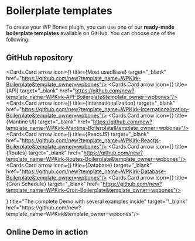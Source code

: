 

# Boilerplate templates

To create your WP Bones plugin, you can use one of our **ready-made boilerplate templates** available on GitHub. You can choose one of the following:

## GitHub repository

<Cards num={2}>

<Cards.Card arrow icon={<IconBrandGithub />} title={<Group><Badge color="lime" fz={10} size="xs">Most used</Badge>Base</Group>} target="\_blank" href="https://github.com/new?template_name=WPKirk-Boilerplate&template_owner=wpbones"/>
<Cards.Card arrow icon={<IconBrandGithub  />} title={<Group>API</Group>} target="_blank" href="https://github.com/new?template_name=WPKirk-API-Boilerplate&template_owner=wpbones"/>
<Cards.Card arrow icon={<IconBrandGithub />} title={<Group>Internationalization</Group>} target="_blank" href="https://github.com/new?template_name=WPKirk-Internationalization-Boilerplate&template_owner=wpbones"/>
<Cards.Card arrow icon={<IconBrandGithub />} title={<Group>Mantine UI</Group>} target="_blank" href="https://github.com/new?template_name=WPKirk-Mantine-Boilerplate&template_owner=wpbones"/>
<Cards.Card arrow icon={<IconBrandGithub />} title={<Group>ReactJS</Group>} target="_blank" href="https://github.com/new?template_name=WPKirk-Reactjs-Boilerplate&template_owner=wpbones"/>
<Cards.Card arrow icon={<IconBrandGithub />} title={<Group>Routes</Group>} target="_blank" href="https://github.com/new?template_name=WPKirk-Routes-Boilerplate&template_owner=wpbones"/>
<Cards.Card arrow icon={<IconBrandGithub />} title={<Group>Database</Group>} target="_blank" href="https://github.com/new?template_name=WPKirk-Database-Boilerplate&template_owner=wpbones"/>
<Cards.Card arrow icon={<IconBrandGithub />} title={<Group><AnimateBadge />Cron Schedule</Group>} target="_blank" href="https://github.com/new?template_name=WPKirk-Cron-Boilerplate&template_owner=wpbones"/>
</Cards>

<Cards num={1}>
<Cards.Card arrow icon={<IconBrandGithub />} title="The complete Demo with several examples inside" target="\_blank" href="https://github.com/new?template_name=WPKirk&template_owner=wpbones"/>
</Cards>

## Online Demo in action

<Group justify='center' mt={32}>
    <ActionButton layout="square"/>
    <ActionButton layout="square" demo="mantine-boilerplate" colorFrom="lime" colorTo="lime.9"/>
    <ActionButton layout="square" demo="reactjs-boilerplate" colorFrom="lime" colorTo="lime.8"/>
    <ActionButton layout="square" demo="routes-boilerplate" colorFrom="lime" colorTo="lime.7"/>
    <ActionButton layout="square" demo="internationalization-boilerplate" colorFrom="lime" colorTo="lime.6"/>
    <ActionButton layout="square" demo="database-boilerplate" colorFrom="lime" colorTo="lime.5"/>
</Group>
